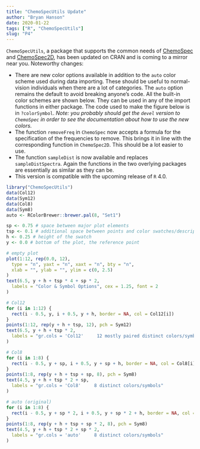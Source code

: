 ```yaml
---
title: "ChemoSpecUtils Update"
author: "Bryan Hanson"
date: 2020-01-22
tags: ["R", "ChemoSpecUtils"]
slug: "P4"
---
```


`ChemoSpecUtils`, a package that supports the common needs of [ChemoSpec](https://bryanhanson.github.io/ChemoSpec/) and [ChemoSpec2D](https://bryanhanson.github.io/ChemoSpec2D/), has been updated on CRAN and is coming to a mirror near you.  Noteworthy changes:

* There are new color options available in addition to the `auto` color scheme used during data importing. These should be useful to normal-vision individuals when there are a lot of categories.  The `auto` option remains the default to avoid breaking anyone's code.  All the built-in color schemes are shown below.  They can be used in any of the import functions in either package.  The code used to make the figure below is in `?colorSymbol`.  *Note: you probably should get the `devel` version to `ChemoSpec` in order to see the documentation about how to use the new colors.*
* The function `removeFreq` in `ChemoSpec` now accepts a formula for the specification of the frequencies to remove.  This brings it in line with the corresponding function in `ChemoSpec2D`.  This should be a lot easier to use.
* The function `sampleDist` is now available and replaces `sampleDistSpectra`.  Again the functions in the two overlying packages are essentially as similar as they can be.
* This version is compatible with the upcoming release of `R` 4.0.

```r
library("ChemoSpecUtils")
data(Col12)
data(Sym12)
data(Col8)
data(Sym8)
auto <- RColorBrewer::brewer.pal(8, "Set1")

sp <- 0.75 # space between major plot elements
tsp <- 0.1 # additional space between points and color swatches/descriptive text
h <- 0.25 # height of the swatch
y <- 0.0 # bottom of the plot, the reference point

# empty plot
plot(1:12, rep(0.0, 12),
  type = "n", yaxt = "n", xaxt = "n", bty = "n",
  xlab = "", ylab = "", ylim = c(0, 2.5)
)
text(6.5, y + h + tsp * 4 + sp * 2,
  labels = "Color & Symbol Options", cex = 1.25, font = 2
)

# Col12
for (i in 1:12) {
  rect(i - 0.5, y, i + 0.5, y + h, border = NA, col = Col12[i])
}
points(1:12, rep(y + h + tsp, 12), pch = Sym12)
text(6.5, y + h + tsp * 2,
  labels = "gr.cols = 'Col12'     12 mostly paired distinct colors/symbols"
)

# Col8
for (i in 1:8) {
  rect(i - 0.5, y + sp, i + 0.5, y + sp + h, border = NA, col = Col8[i])
}
points(1:8, rep(y + h + tsp + sp, 8), pch = Sym8)
text(4.5, y + h + tsp * 2 + sp,
  labels = "gr.cols = 'Col8'     8 distinct colors/symbols"
)

# auto (original)
for (i in 1:8) {
  rect(i - 0.5, y + sp * 2, i + 0.5, y + sp * 2 + h, border = NA, col = auto[i])
}
points(1:8, rep(y + h + tsp + sp * 2, 8), pch = Sym8)
text(4.5, y + h + tsp * 2 + sp * 2,
  labels = "gr.cols = 'auto'     8 distinct colors/symbols"
)
```
